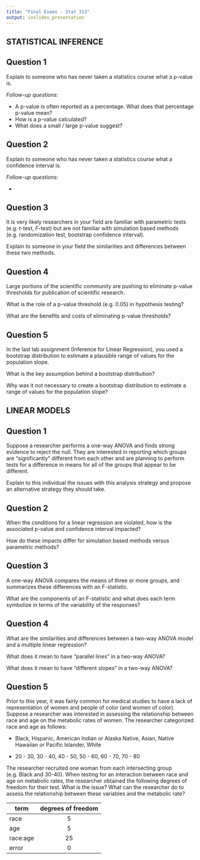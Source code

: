 ```yaml
---
title: "Final Exams - Stat 313"
output: ioslides_presentation
---
```


<style type="text/css">
slides > slide:not(.nobackground):after {
  content: '';
}
</style>

## STATISTICAL INFERENCE 

## Question 1 

Explain to someone who has never taken a statistics course what a p-value is. 

_Follow-up questions:_ 

- A p-value is often reported as a percentage. What does that percentage p-value mean?
- How is a p-value calculated? 
- What does a small / large p-value suggest? 

## Question 2 

Explain to someone who has never taken a statistics course what a confidence interval is. 

_Follow-up questions:_ 

- 

## Question 3 

It is very likely researchers in your field are familiar with parametric tests (e.g. $t$-test, $F$-test) but are not familiar with simulation based methods (e.g. randomization test, bootstrap confidence interval). 

Explain to someone in your field the similarities and differences between these two methods. 


## Question 4 

Large portions of the scientific community are pushing to eliminate p-value thresholds for publication of scientific research. 

What is the role of a p-value threshold (e.g. 0.05) in hypothesis testing? 

What are the benefits and costs of eliminating p-value thresholds? 

## Question 5 

In the last lab assignment (Inference for Linear Regression), you used a bootstrap distribution to estimate a plausible range of values for the population slope. 

What is the key assumption behind a bootstrap distribution? 

Why was it not necessary to create a bootstrap distribution to estimate a range of values for the population slope?


## LINEAR MODELS 

## Question 1 

Suppose a researcher performs a one-way ANOVA and finds strong evidence to reject the null. They are interested in reporting which groups are "significantly" different from each other and are planning to perform tests for a difference in means for all of the groups that appear to be different. 

Explain to this individual the issues with this analysis strategy and propose an alternative strategy they should take. 


## Question 2 

When the conditions for a linear regression are violated, how is the associated p-value and confidence interval impacted? 

How do these impacts differ for simulation based methods versus parametric methods? 


## Question 3 

A one-way ANOVA compares the means of three or more groups, and summarizes these differences with an F-statistic.

What are the components of an F-statistic and what does each term symbolize in terms of the variability of the responses? 


## Question 4 

What are the similarities and differences between a two-way ANOVA model and a multiple linear regression? 

What does it mean to have "parallel lines" in a two-way ANOVA? 

What does it mean to have "different slopes" in a two-way ANOVA?  


## Question 5 

Prior to this year, it was fairly common for medical studies to have a lack of representation of women and people of color (and women of color). Suppose a researcher was interested in assessing the relationship between race and age on the metabolic rates of women. The researcher categorized race and age as follows: 

* Black, Hispanic, American Indian or Alaska Native, Asian, Native Hawaiian or Pacific Islander, White
 
* 20 - 30, 30 - 40, 40 - 50, 50 - 60, 60 - 70, 70 - 80

The researcher recruited one woman from each intersecting group (e.g. Black and 30-40).  When testing for an interaction between race and age on metabolic rates, the researcher obtained the following degrees of freedom for their test. What is the issue? What can the researcher do to assess the relationship between these variables and the metabolic rate?  

| term     | degrees of freedom  |  
| -------- |:-------------------:|  
| race     | 5  |  
| age      | 5  |  
| race:age | 25 |  
| error    | 0  | 
